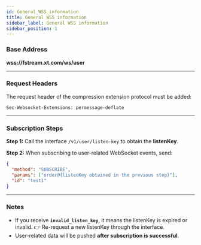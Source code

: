 ```yaml
---
id: General_WSS_information
title: General WSS information
sidebar_label: General WSS information
sidebar_position: 1
---
```


### Base Address

**wss://fstream.xt.com/ws/user**

---

### Request Headers

The request header of the compression extension protocol must be added:

```http
Sec-Websocket-Extensions: permessage-deflate
```

---

### Subscription Steps

**Step 1:** Call the interface `/v1/user/listen-key` to obtain the **listenKey**.

**Step 2:** When subscribing to user-related WebSocket events, send:

```json
{
  "method": "SUBSCRIBE",
  "params": ["order@{listenKey obtained in the previous step}"],
  "id": "test1"
}
```

---

### Notes

- If you receive **`invalid_listen_key`**, it means the listenKey is expired or invalid. 👉 Re-request a new listenKey through the interface.
- User-related data will be pushed **after subscription is successful**.
